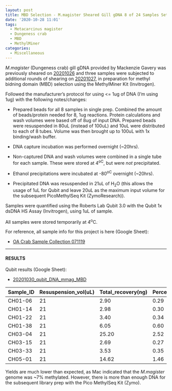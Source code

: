 ```yaml
---
layout: post
title: MBD Selection - M.magister Sheared Gill gDNA 8 of 24 Samples Set 1 of 3
date: '2020-10-28 11:01'
tags:
  - Metacarcinus magister
  - Dungeness crab
  - MBD
  - MethylMiner
categories:
  - Miscellaneous
---
```

_M.magister_ (Dungeness crab) gill gDNA provided by Mackenzie Gavery was previously sheared on [20201026](https://robertslab.github.io/sams-notebook/2020/10/26/DNA-Shearing-M.magister-gDNA-Shearing-All-Samples-and-Bioanalyzer.html) and three samples were subjected to additional rounds of shearing on [20201027](https://robertslab.github.io/sams-notebook/2020/10/27/DNA-Shearing-M.magister-gDNA-Additional-Shearing-CH05-01_21-CH07-11-and-Bioanalyzer.html), in preparation for methyl bidning domain (MBD) selection using the MethylMiner Kit (Invitrogen).

Followed the manufacturer's protocol for using \<= 1ug of DNA (I'm using 1ug) with the following notes/changes:

- Prepared beads for all 8 samples in single prep. Combined the amount of beads/protein needed for 8, 1ug reactions. Protein calculations and wash volumes were based off of 8ug of input DNA. Prepared beads were resuspended in 80uL (instead of 100uL) and 10uL were distributed to each of 8 tubes. Volume was then brought up to 100uL with 1x binding/wash buffer.

- DNA capture incubation was performed overnight (~20hrs).

- Non-captured DNA and wash volumes were combined in a single tube for each sample. These were stored at 4<sup>oC</sup>, but were _not_ precipitated.

- Ethanol precipitations were incubated at -80<sup>oC</sup> overnight (~20hrs).

- Precipitated DNA was resuspended in 21uL of H<sub>2</sub>O (this allows the usage of 1uL for Qubit and leave 20uL as the maximum input volume for the subsequent PicoMethylSeq Kit (ZymoResearch)).

Samples were quantified using the Roberts Lab Qubit 3.0 with the Qubit 1x dsDNA HS Assay (Invitrogen), using 1uL of sample.

All samples were stored temporarily at 4<sup>o</sup>C.

For reference, all sample info for this project is here (Google Sheet):

- [OA Crab Sample Collection 071119](https://docs.google.com/spreadsheets/d/1ym0XnYVts98tIUCn0kIaU6VuvqxzV7LoSx9RHwLdiIs/edit#gid=1430155532)


---

#### RESULTS


Qubit results (Google Sheet):

- [20201030_qubit_DNA_mmag_MBD](https://docs.google.com/spreadsheets/d/1_Met4UuW537OC6dEGgZaD2q8XTDBYISwtagynt7lMCU/edit?usp=sharing)


| Sample_ID | Resuspension_vol(uL) | Total_recovery(ng) | Percent_recovery |
|-----------|----------------------|--------------------|------------------|
| CH01-06   | 21                   | 2.90               | 0.29             |
| CH01-14   | 21                   | 2.98               | 0.30             |
| CH01-22   | 21                   | 3.40               | 0.34             |
| CH01-38   | 21                   | 6.05               | 0.60             |
| CH03-04   | 21                   | 25.20              | 2.52             |
| CH03-15   | 21                   | 2.69               | 0.27             |
| CH03-33   | 21                   | 3.53               | 0.35             |
| CH05-01   | 21                   | 14.62              | 1.46             |


Yields are much lower than expected, as Mac indicated that the _M.magister_ genome was ~7% methylated. However, there is more than enough DNA for the subsequent library prep with the Pico MethylSeq Kit (Zymo).
